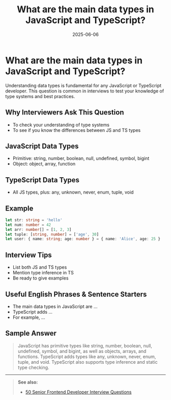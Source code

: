﻿---
title: 'What are the main data types in JavaScript and TypeScript?'
date: '2025-06-06'
tags: ['interview', 'javascript', 'typescript', 'data types', 'frontend']
draft: false
summary: 'A concise guide to the main data types in JavaScript and TypeScript, with examples and interview tips.'
authors: ['default']
layout: PostSimple
---

# What are the main data types in JavaScript and TypeScript?

Understanding data types is fundamental for any JavaScript or TypeScript developer. This question is common in interviews to test your knowledge of type systems and best practices.

## Why Interviewers Ask This Question

- To check your understanding of type systems
- To see if you know the differences between JS and TS types

## JavaScript Data Types

- Primitive: string, number, boolean, null, undefined, symbol, bigint
- Object: object, array, function

## TypeScript Data Types

- All JS types, plus: any, unknown, never, enum, tuple, void

## Example

```ts
let str: string = 'hello'
let num: number = 42
let arr: number[] = [1, 2, 3]
let tuple: [string, number] = ['age', 30]
let user: { name: string; age: number } = { name: 'Alice', age: 25 }
```

## Interview Tips

- List both JS and TS types
- Mention type inference in TS
- Be ready to give examples

## Useful English Phrases & Sentence Starters

- The main data types in JavaScript are ...
- TypeScript adds ...
- For example, ...

## Sample Answer

> JavaScript has primitive types like string, number, boolean, null, undefined, symbol, and bigint, as well as objects, arrays, and functions. TypeScript adds types like any, unknown, never, enum, tuple, and void. TypeScript also supports type inference and static type checking.

---

> **See also:**
>
> - [50 Senior Frontend Developer Interview Questions](./)
